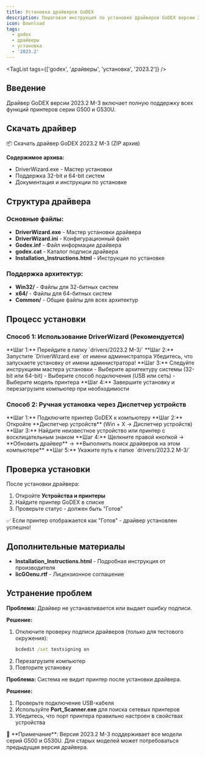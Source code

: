 ```yaml
---
title: Установка драйверов GoDEX
description: Пошаговая инструкция по установке драйверов GoDEX версии 2023.2 M-3
icon: Download
tags:
  - godex
  - драйверы
  - установка
  - '2023.2'
---
```


<TagList tags={['godex', 'драйверы', 'установка', '2023.2']} />

## Введение

Драйвер GoDEX версии 2023.2 M-3 включает полную поддержку всех функций принтеров серии G500 и G530U.

## Скачать драйвер

<DownloadButton href="/downloads/drivers/godex-driver.zip">
  📦 Скачать драйвер GoDEX 2023.2 M-3 (ZIP архив)
</DownloadButton>

**Содержимое архива:**
- DriverWizard.exe - Мастер установки
- Поддержка 32-bit и 64-bit систем
- Документация и инструкции по установке

## Структура драйвера

### Основные файлы:
- **DriverWizard.exe** - Мастер установки драйвера
- **DriverWizard.ini** - Конфигурационный файл
- **Godex.inf** - Файл информации драйвера
- **godex.cat** - Каталог подписи драйвера
- **Installation_Instructions.html** - Инструкция по установке

### Поддержка архитектур:
- **Win32/** - Файлы для 32-битных систем
- **x64/** - Файлы для 64-битных систем
- **Common/** - Общие файлы для всех архитектур

## Процесс установки

### Способ 1: Использование DriverWizard (Рекомендуется)

<Steps>

<Step>
**Шаг 1:** Перейдите в папку `drivers/2023.2 M-3/`
</Step>

<Step>
**Шаг 2:** Запустите `DriverWizard.exe` от имени администратора

<Callout type="warn">
  Убедитесь, что запускаете установку от имени администратора!
</Callout>
</Step>

<Step>
**Шаг 3:** Следуйте инструкциям мастера установки
  - Выберите архитектуру системы (32-bit или 64-bit)
  - Выберите способ подключения (USB или сеть)
  - Выберите модель принтера
</Step>

<Step>
**Шаг 4:** Завершите установку и перезагрузите компьютер при необходимости
</Step>

</Steps>

### Способ 2: Ручная установка через Диспетчер устройств

<Steps>

<Step>
**Шаг 1:** Подключите принтер GoDEX к компьютеру
</Step>

<Step>
**Шаг 2:** Откройте **Диспетчер устройств** (Win + X → Диспетчер устройств)
</Step>

<Step>
**Шаг 3:** Найдите неизвестное устройство или принтер с восклицательным знаком
</Step>

<Step>
**Шаг 4:** Щелкните правой кнопкой → **Обновить драйвер** → **Выполнить поиск драйверов на этом компьютере**
</Step>

<Step>
**Шаг 5:** Укажите путь к папке `drivers/2023.2 M-3/`
</Step>

</Steps>

## Проверка установки

После установки драйвера:

1. Откройте **Устройства и принтеры**
2. Найдите принтер GoDEX в списке
3. Проверьте статус - должен быть "Готов"

<Callout type="success">
  ✅ Если принтер отображается как "Готов" - драйвер установлен успешно!
</Callout>

## Дополнительные материалы

- **Installation_Instructions.html** - Подробная инструкция от производителя
- **licGOenu.rtf** - Лицензионное соглашение

## Устранение проблем

<Accordions>
  <Accordion id="godex-driver-error" title="Ошибка установки драйвера">

**Проблема:** Драйвер не устанавливается или выдает ошибку подписи.

**Решение:**
1. Отключите проверку подписи драйверов (только для тестового окружения):
   ```cmd
   bcdedit /set testsigning on
   ```
2. Перезагрузите компьютер
3. Повторите установку

  </Accordion>

  <Accordion id="godex-not-found" title="Принтер не найден">

**Проблема:** Система не видит принтер после установки драйвера.

**Решение:**
1. Проверьте подключение USB-кабеля
2. Используйте **Port_Scanner.exe** для поиска сетевых принтеров
3. Убедитесь, что порт принтера правильно настроен в свойствах устройства

  </Accordion>
</Accordions>

<Callout type="info">
  📝 **Примечание**: Версия 2023.2 M-3 поддерживает все модели серий G500 и G530U. Для старых моделей может потребоваться предыдущая версия драйвера.
</Callout>

